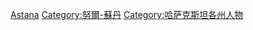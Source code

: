 [[Category:各首都人物|Astana]]
[[Category:努爾-蘇丹|Category:努爾-蘇丹]]
[[Category:哈萨克斯坦各州人物|Category:哈萨克斯坦各州人物]]